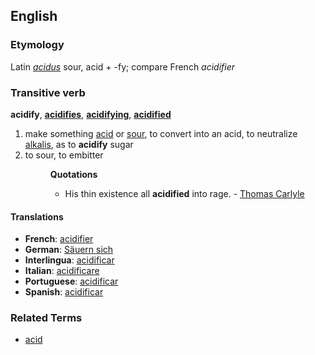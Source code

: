 == English ==
===Etymology===
Latin ''[[acidus]]'' sour, acid + -fy; compare French ''acidifier''
=== Transitive verb ===
'''acidify''', '''[[acidifies]]''', '''[[acidifying]]''', '''[[acidified]]'''

# make something [[acid]] or [[sour]], to convert into an acid, to neutralize [[alkalis]], as to '''acidify''' sugar
# to sour, to embitter
#:'''Quotations'''
#:*His thin existence all '''acidified''' into rage. - [[Thomas Carlyle]]

==== Translations ====
* '''French''': [[acidifier]]
* '''German''': [[Säuern sich]]
* '''Interlingua''': [[acidificar]]
* '''Italian''': [[acidificare]]
* '''Portuguese''': [[acidificar]]
* '''Spanish''': [[acidificar]]

===Related Terms===
*[[acid]]